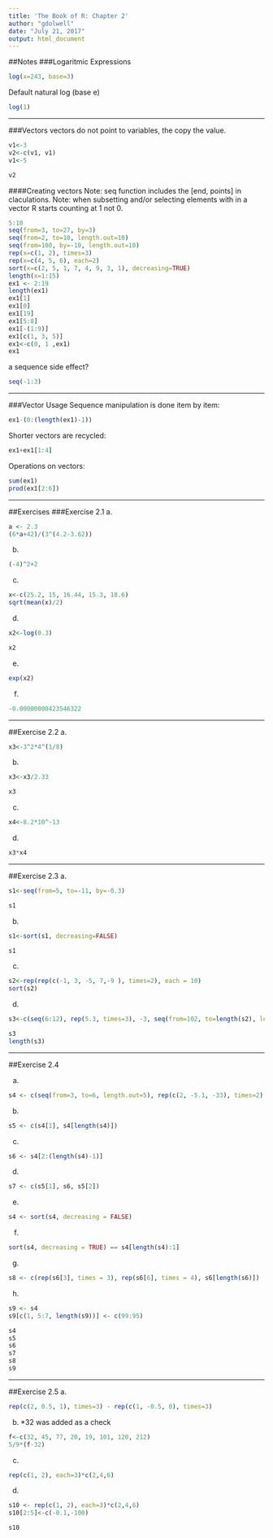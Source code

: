 ```yaml
---
title: 'The Book of R: Chapter 2'
author: "gdolwell"
date: "July 21, 2017"
output: html_document
---
```


##Notes
###Logaritmic Expressions
```r
log(x=243, base=3)
```
Default natural log (base e)
```r
log(1)
```
***
###Vectors
vectors do not point to variables, the copy the value.
```r
v1<-3
v2<-c(v1, v1)
v1<-5
```
```r
v2
```
####Creating vectors
Note: seq function includes the [end, points] in claculations.
Note: when subsetting and/or selecting elements with in a vector R starts counting at 1 not 0.

```r
5:10
seq(from=3, to=27, by=3)
seq(from=2, to=10, length.out=10)
seq(from=100, by=-10, length.out=10)
rep(x=c(1, 2), times=3)
rep(x=c(4, 5, 6), each=2)
sort(x=c(2, 5, 1, 7, 4, 9, 3, 1), decreasing=TRUE)
length(x=1:15)
ex1 <- 2:19
length(ex1)
ex1[1]
ex1[0]
ex1[19]
ex1[5:8]
ex1[-(1:9)]
ex1[c(1, 3, 5)]
ex1<-c(0, 1 ,ex1)
ex1
```
a sequence side effect?
```r
seq(-1:3)
```

***
###Vector Usage
Sequence manipulation is done item by item:
```r
ex1-(0:(length(ex1)-1))
```
Shorter vectors are recycled:
```r
ex1+ex1[1:4]
```
Operations on vectors:
```r
sum(ex1)
prod(ex1[2:6])
```
***
##Exercises
###Exercise 2.1
a.  
```r
a <- 2.3
(6*a+42)/(3^(4.2-3.62))
```
b.  
```r
(-4)^2+2
```
c.  
```r
x<-c(25.2, 15, 16.44, 15.3, 18.6)
sqrt(mean(x)/2)
```
d.  
```r
x2<-log(0.3)
```
```r
x2
```
e.  
```r
exp(x2)
```
f.  
```r
-0.00000000423546322
```
***
##Exercise 2.2
a.
```r
x3<-3^2*4^(1/8)
```
b.
```r
x3<-x3/2.33
```
```r
x3
```
c.
```r
x4<-8.2*10^-13
```
d.
```r
x3*x4
```
***
##Exercise 2.3
a.
```r
s1<-seq(from=5, to=-11, by=-0.3)
```
```r
s1
```
b.
```r
s1<-sort(s1, decreasing=FALSE)
```
```r
s1
```
c.
```r
s2<-rep(rep(c(-1, 3, -5, 7,-9 ), times=2), each = 10)
sort(s2)
```
d.
```r
s3<-c(seq(6:12), rep(5.3, times=3), -3, seq(from=102, to=length(s2), length.out=9))
```
```r
s3
length(s3)
```
***
##Exercise 2.4

a.
```r
s4 <- c(seq(from=3, to=6, length.out=5), rep(c(2, -5.1, -33), times=2), (7/42+2))
```
b.
```r
s5 <- c(s4[1], s4[length(s4)])
```
c.
```r
s6 <- s4[2:(length(s4)-1)]
```
d.
```r
s7 <- c(s5[1], s6, s5[2])
```
e.
```r
s4 <- sort(s4, decreasing = FALSE)
```
f.
```r
sort(s4, decreasing = TRUE) == s4[length(s4):1]
```
g.
```r
s8 <- c(rep(s6[3], times = 3), rep(s6[6], times = 4), s6[length(s6)])
```
h.
```r
s9 <- s4
s9[c(1, 5:7, length(s9))] <- c(99:95)
```
```r
s4
s5
s6
s7
s8
s9
```
***
##Exercise 2.5
a.
```r
rep(c(2, 0.5, 1), times=3) - rep(c(1, -0.5, 0), times=3)
```
b. *32 was added as a check
```r
f<-c(32, 45, 77, 20, 19, 101, 120, 212)
5/9*(f-32)
```
c.
```r
rep(c(1, 2), each=3)*c(2,4,6)
```
d.
```r
s10 <- rep(c(1, 2), each=3)*c(2,4,6)
s10[2:5]<-c(-0.1,-100)
```
```r
s10
```